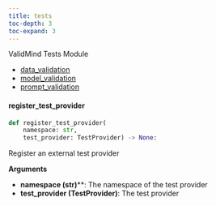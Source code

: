 ```yaml
---
title: tests
toc-depth: 3
toc-expand: 3
---
```


ValidMind Tests Module







- [data_validation](tests/data_validation.qmd)
- [model_validation](tests/model_validation.qmd)
- [prompt_validation](tests/prompt_validation.qmd)

             
#### register_test_provider

```python
def register_test_provider(
    namespace: str,
    test_provider: TestProvider) -> None:
```

Register an external test provider

**Arguments**

- **namespace (str)****: The namespace of the test provider
- **test_provider (TestProvider)**: The test provider




 